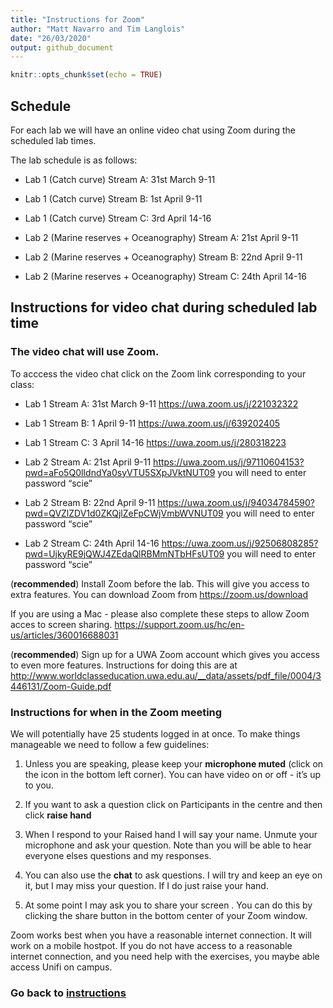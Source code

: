 ```yaml
---
title: "Instructions for Zoom"
author: "Matt Navarro and Tim Langlois"
date: "26/03/2020"
output: github_document
---
```


```r
knitr::opts_chunk$set(echo = TRUE)
```

## Schedule

For each lab we will have an online video chat using Zoom during the scheduled lab times. 

The lab schedule is as follows:

- Lab 1 (Catch curve) Stream A: 31st March 9-11 
- Lab 1 (Catch curve) Stream B: 1st April 9-11
- Lab 1 (Catch curve) Stream C: 3rd April 14-16

- Lab 2 (Marine reserves + Oceanography) Stream A: 21st April 9-11
- Lab 2 (Marine reserves + Oceanography) Stream B: 22nd April 9-11
- Lab 2 (Marine reserves + Oceanography) Stream C: 24th April 14-16


## Instructions for video chat during scheduled lab time

### The video chat will use Zoom. 

To acccess the video chat click on the Zoom link corresponding to your class:

- Lab 1 Stream A: 31st March 9-11 <https://uwa.zoom.us/j/221032322>
- Lab 1 Stream B: 1 April 9-11 <https://uwa.zoom.us/j/639202405> 
- Lab 1 Stream C: 3 April 14-16 <https://uwa.zoom.us/j/280318223>

- Lab 2 Stream A: 21st April 9-11 <https://uwa.zoom.us/j/97110604153?pwd=aFo5Q0lIdndYa0syVTU5SXpJVktNUT09> you will need to enter password "scie"
- Lab 2 Stream B: 22nd April 9-11 
<https://uwa.zoom.us/j/94034784590?pwd=QVZlZDV1d0ZKQjlZeFpCWjVmbWVNUT09>
you will need to enter password "scie"
- Lab 2 Stream C: 24th April 14-16 <https://uwa.zoom.us/j/92506808285?pwd=UjkyRE9jQWJ4ZEdaQlRBMmNTbHFsUT09> you will need to enter password "scie"


(**recommended**) Install Zoom before the lab. This will give you access to extra features. You can download Zoom from <https://zoom.us/download>

If you are using a Mac - please also complete these steps to allow Zoom acces to screen sharing.
<https://support.zoom.us/hc/en-us/articles/360016688031>


(**recommended**) Sign up for a UWA Zoom account which gives you access to even more features. Instructions for doing this are at <http://www.worldclasseducation.uwa.edu.au/__data/assets/pdf_file/0004/3446131/Zoom-Guide.pdf>


### Instructions for when in the Zoom meeting

We will potentially have 25 students logged in at once. To make things manageable we need to follow a few guidelines:

1. Unless you are speaking, please keep your **microphone muted** (click on the icon in the bottom left corner). You can have video on or off - it's up to you.

2. If you want to ask a question click on Participants in the centre and then click **raise hand**

3. When I respond to your Raised hand I will say your name. Unmute your microphone and ask your question. Note than you will be able to hear everyone elses questions and my responses. 

4. You can also use the **chat** to ask questions. I will try and keep an eye on it, but I may miss your question. If I do just raise your hand.

5. At some point I may ask you to share your screen . You can do this by clicking the share button in the bottom center of your Zoom window. 

Zoom works best when you have a reasonable internet connection. It will work on a mobile hostpot. 
If you do not have access to a reasonable internet connection, and you need help with the exercises, you maybe able access Unifi on campus.


### Go back to [instructions](https://github.com/UWA-SCIE2204-Marine-Systems/1-instructions/blob/master/README.md)








